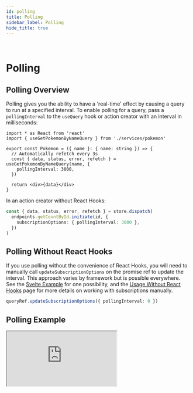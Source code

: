 ```yaml
---
id: polling
title: Polling
sidebar_label: Polling
hide_title: true
---
```


&nbsp;

# Polling

## Polling Overview

Polling gives you the ability to have a 'real-time' effect by causing a query to run at a specified interval. To enable polling for a query, pass a `pollingInterval` to the `useQuery` hook or action creator with an interval in milliseconds:

```tsx title="src/Pokemon.tsx" no-transpile
import * as React from 'react'
import { useGetPokemonByNameQuery } from './services/pokemon'

export const Pokemon = ({ name }: { name: string }) => {
  // Automatically refetch every 3s
  const { data, status, error, refetch } = useGetPokemonByNameQuery(name, {
    pollingInterval: 3000,
  })

  return <div>{data}</div>
}
```

In an action creator without React Hooks:

```ts no-transpile
const { data, status, error, refetch } = store.dispatch(
  endpoints.getCountById.initiate(id, {
    subscriptionOptions: { pollingInterval: 3000 },
  })
)
```

## Polling Without React Hooks

If you use polling without the convenience of React Hooks, you will need to manually call `updateSubscriptionOptions` on the promise ref to update the interval. This approach varies by framework but is possible everywhere. See the [Svelte Example](./examples#svelte) for one possibility, and the [Usage Without React Hooks](./usage-without-react-hooks.mdx) page for more details on working with subscriptions manually.

```ts no-transpile
queryRef.updateSubscriptionOptions({ pollingInterval: 0 })
```

## Polling Example

<iframe
  src="https://codesandbox.io/embed/github/reduxjs/redux-toolkit/tree/master/examples/query/react/polling?fontsize=12&runonclick=1&hidenavigation=1&theme=dark"
  style={{
    width: '100%',
    height: '600px',
    border: 0,
    borderRadius: '4px',
    overflow: 'hidden',
  }}
  title="rtk-query-react-hooks-example"
  allow="geolocation; microphone; camera; midi; vr; accelerometer; gyroscope; payment; ambient-light-sensor; encrypted-media; usb"
  sandbox="allow-modals allow-forms allow-popups allow-scripts allow-same-origin"
></iframe>
